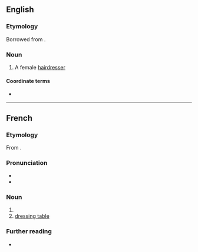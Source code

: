 ==English==

===Etymology===
Borrowed from {{bor|en|fr|coiffeuse}}.

===Noun===
{{en-noun}}

# A female [[hairdresser]]

====Coordinate terms====
* {{l|en|coiffeur}}
{{C|en|Occupations|Female people}}

----

==French==

===Etymology===
From {{af|fr|coiffer|-euse}}.

===Pronunciation===
* {{fr-IPA}}
* {{audio|fr|Fr-coiffeuse.ogg|Audio}}

===Noun===
{{fr-noun|f|m=coiffeur}}

# {{female equivalent of|fr|coiffeur|t=hairdresser}}
# [[dressing table]]

===Further reading===
* {{R:TLFi}}